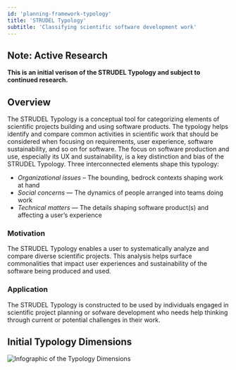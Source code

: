 ```yaml
---
id: 'planning-framework-typology'
title: 'STRUDEL Typology'
subtitle: 'Classifying scientific software development work'
---
```


<PageContainer>

## Note: Active Research
**This is an initial verison of the STRUDEL Typology and subject to continued research.**

## Overview
The STRUDEL Typology is a conceptual tool for categorizing elements of scientific projects building and using software products. The typology helps identify and compare common activities in scientific work that should be considered when focusing on requirements, user experience, software sustainability, and so on for software. The focus on software production and use, especially its UX and sustainability, is a key distinction and bias of the STRUDEL Typology. Three interconnected elements shape this typology:

- *Organizational issues* – The bounding, bedrock contexts shaping work at hand
- *Social concerns* — The dynamics of people arranged into teams doing work
- *Technical matters* — The details shaping software product(s) and affecting a user’s experience

### Motivation
The STRUDEL Typology enables a user to systematically analyze and compare diverse scientific projects. This analysis helps surface commonalities that impact user experiences and sustainability of the software being produced and used.

### Application
The STRUDEL Typology is constructed to be used by individuals engaged in scientific project planning or sofware development who needs help thinking through current or potential challenges in their work.

## Initial Typology Dimensions

![Infographic of the Typology Dimensions](../images/typology-infographic-v0.png)

</PageContainer>